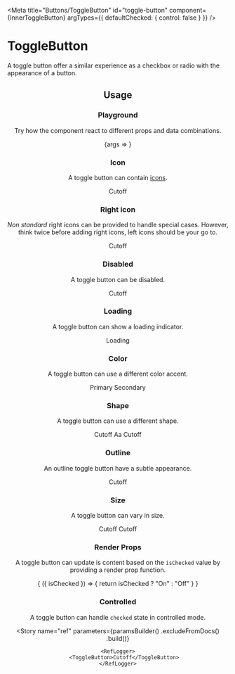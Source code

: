 
<Meta
    title="Buttons/ToggleButton"
    id="toggle-button"
    component={InnerToggleButton}
    argTypes={{
        defaultChecked: {
            control: false
        }
    }}
/>

# ToggleButton

A toggle button offer a similar experience as a checkbox or radio with the appearance of a button.

<Header
    usage="import { Button } from @orbit-ui/react-components"
    github="/packages/react-components/src/button/src"
/>

## Usage

### Playground

Try how the component react to different props and data combinations.

<Canvas withSource="none">
    <Story name="playground" args={{ children: "Cutoff" }}>
        {args => <InnerToggleButton {...args} />}
    </Story>
</Canvas>

<ArgsTable story="playground" />

### Icon

A toggle button can contain [icons](?path=/docs/materials-icons--page).

<Canvas>
    <Story name="icon">
        <ToggleButton>
            <LightbulbIcon />
            <Text>Cutoff</Text>
        </ToggleButton>
    </Story>
</Canvas>

### Right icon

*Non standard* right icons can be provided to handle special cases. However, think twice before adding right icons, left icons should be your go to.

<Canvas>
    <Story name="right icon">
        <ToggleButton>
            <Text>Cutoff</Text>
            <LightbulbIcon slot="right-icon" />
        </ToggleButton>
    </Story>
</Canvas>

### Disabled

A toggle button can be disabled.

<Canvas>
    <Story name="disabled">
        <ToggleButton disabled>Cutoff</ToggleButton>
    </Story>
</Canvas>

### Loading

A toggle button can show a loading indicator.

<Canvas>
    <Story name="loading">
        <ToggleButton loading>Loading</ToggleButton>
    </Story>
</Canvas>

### Color

A toggle button can use a different color accent.

<Canvas>
    <Story name="color">
        <Inline>
            <ToggleButton color="primary">Primary</ToggleButton>
            <ToggleButton color="secondary">Secondary</ToggleButton>
        </Inline>
    </Story>
</Canvas>

### Shape

A toggle button can use a different shape.

<Canvas>
    <Story name="shape">
        <Inline>
            <ToggleButton shape="pill">Cutoff</ToggleButton>
            <ToggleButton shape="circular">Aa</ToggleButton>
            <ToggleButton shape="rounded">Cutoff</ToggleButton>
        </Inline>
    </Story>
</Canvas>

### Outline

An outline toggle button have a subtle appearance.

<Canvas>
    <Story name="outline">
        <ToggleButton variant="outline">Cutoff</ToggleButton>
    </Story>
</Canvas>

### Size

A toggle button can vary in size.

<Canvas>
    <Story name="size">
        <Inline verticalAlign="end">
            <ToggleButton size="sm">Cutoff</ToggleButton>
            <ToggleButton>Cutoff</ToggleButton>
        </Inline>
    </Story>
</Canvas>

### Render Props

A toggle button can update is content based on the `isChecked` value by providing a render prop function.

<Canvas>
    <Story name="toggle icon render props">
        <ToggleButton aria-label="Activate">
            {
                ({ isChecked }) => {
                    return isChecked ? "On" : "Off"
                }
            }
        </ToggleButton>
    </Story>
</Canvas>

### Controlled

A toggle button can handle `checked` state in controlled mode.

<FileCanvas filePath="/button/docs/ControlledToggleButton">
    <ControlledToggleButton />
</FileCanvas>

<Story
    name="ref"
    parameters={paramsBuilder()
        .excludeFromDocs()
        .build()}
>
    <RefLogger>
        <ToggleButton>Cutoff</ToggleButton>
    </RefLogger>
</Story>

